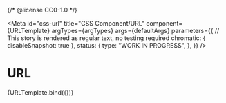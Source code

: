 {/* @license CC0-1.0 */}


<Meta
  id="css-url"
  title="CSS Component/URL"
  component={URLTemplate}
  argTypes={argTypes}
  args={defaultArgs}
  parameters={{
    // This story is rendered as regular text, no testing required
    chromatic: { disableSnapshot: true },
    status: {
      type: "WORK IN PROGRESS",
    },
  }}
/>

# URL

<Canvas>
  <Story args={exampleArgs} name="Default">
    {URLTemplate.bind({})}
  </Story>
</Canvas>

<ArgsTable story="Default" />
